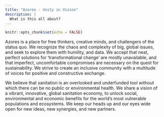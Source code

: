 ```yaml
---
title: "Azores - Unity in Vision"
description: |
  What is this all about?
---
```


<script async defer data-domain="azores.io" src="https://plausible.io/js/plausible.js"></script>

```r
knitr::opts_chunk$set(echo = FALSE)
```

Azores is a place for free thinkers, creative minds, and challengers of the status quo. We recognize the chaos and complexity of big, global issues, and seek to explore them with humility, and data. We accept that neat, perfect solutions for 'transformational change' are mostly unavailable, and that imperfect, uncomfortable compromises are necessary on the quest for sustainability. We strive to create an inclusive community with a multitude of voices for positive and constructive exchange. 

We believe that sanitation is an overlooked and underfunded tool without which there can be no public or environmental health. We share a vision of a vibrant, innovative, global sanitation economy, to unlock social, environmental and economic benefits for the world's most vulnerable populations and ecosystems. We keep our heads up and our eyes wide open for new ideas, new synergies, and new partners. 

